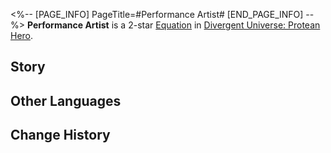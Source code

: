 <%-- [PAGE_INFO]
PageTitle=#Performance Artist#
[END_PAGE_INFO] --%>
{{Equation Infobox
|period   = Protean Hero
|rarity   = 2
|path1    = Elation*4
|path2    = Harmony*2
|effect   = For every time ally targets attack a Weakness Broken enemy target, this target takes 1 instance of "{{Extra Effect|Aftertaste|61000054}}" DMG equal to {{Color|h|300%}} of the attack's ATK when it recovers from being Weakness Broken.
|mentions = Aquila
}}
'''Performance Artist''' is a 2-star [[Divergent Universe: Protean Hero/Equations|Equation]] in [[Divergent Universe: Protean Hero]].

==Story==
{{Description|Those lunatic performance artists are Amphoreus' greatest disgrace.<br />They galavant city-to-city to spread clownish manifestos.<br />Stophantones, their ringleader, is a third-rate comedy actor<br />who delusively believes that wars could be substituted with comedies, and won based on who earns the loudest laughters.<br />At Castrum Kremnos' arena festival, they quipped at their opponents,<br />only to be met with a fist. Curtains closed before the punchline.<br />In Ladon, their preposterous poses during their performances<br />were seen as an insult to the Eye of Twilight, and nearly had them tossed off the cliff.<br />But Stophantones blames failure on "poor comedic timing."<br />Well, in my opinion, their existence is quite a fine comedy.}}
<!--
==Gameplay Notes==
* 
-->
==Other Languages==
{{Other Languages
|en   = Performance Artist
|zhs  = 行为艺术家
|zht  = 行為藝術家
|ja   = パフォーマンスアーティスト
|ko   = 행위 예술가
|es   = Artista de interpretación
|fr   = Artiste scénique
|ru   = Исполнитель искусства
|th   = นักศิลปะการแสดง
|vi   = Nhà Nghệ Thuật Hành Vi
|de   = Performance-Künstler
|id   = Performance Artist
|pt   = Artista de Performance
}}

==Change History==
{{Change History|3.3}}